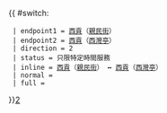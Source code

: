 {{ #switch: {{{format|}}}
  | endpoint1 = [[西貢]]（[[親民街]]）
  | endpoint2 = [[西貢]]（[[西灣亭]]）
  | direction = 2
  | status = 只限特定時間服務
  | inline = [[西貢]]（[[親民街]]） ↔ [[西貢]]（[[西灣亭]]）
  | normal =
  | full =
}}<noinclude>[[category:新界居民巴士路線模板|2‎]]</noinclude>